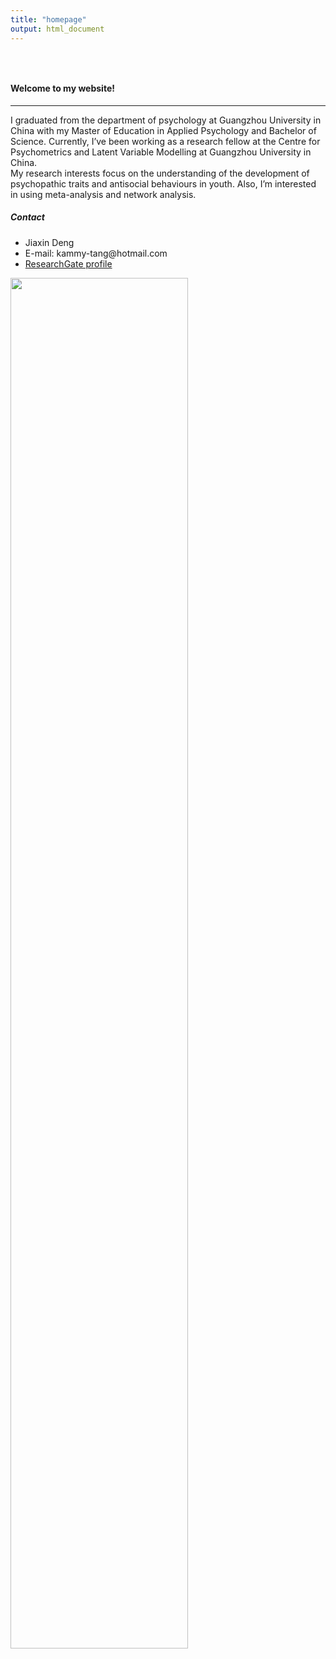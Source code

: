 ```yaml
---
title: "homepage"
output: html_document
---
```


<style type="text/css">
.title {
  display: none;
}

#getting-started img {
  margin-right: 10px;
}

</style>

<div class="row" style="padding-top: 30px;">
<div class="col-sm-6">

#### Welcome to my website!
***
I graduated from the department of psychology at Guangzhou University in China with my Master of Education in Applied Psychology and Bachelor of Science. Currently, I’ve been working as a research fellow at the Centre for Psychometrics and Latent Variable Modelling at Guangzhou University in China.  
My research interests focus on the understanding of the development of psychopathic traits and antisocial behaviours in youth. Also, I'm interested in using meta-analysis and network analysis. 

##### Contact
* Jiaxin Deng
* E-mail: kammy-tang@hotmail.com
* [ResearchGate profile](https://www.researchgate.net/profile/Jiaxin_Deng3)






</div>
<div class="col-sm-6">



![](images/homepage pic.jpg){width=75%}
</a>
</div>
